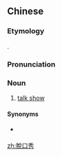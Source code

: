 {{also|脱口秀}}
==Chinese==
{{zh-forms|s=脱口秀|type=21|lit=out-of-mouth show}}

===Etymology===
{{zh-psm|talk show}}.

===Pronunciation===
{{zh-pron
|m=tuōkǒuxiù
|c=tyut3 hau2 sou3
|mn=qz:thoat-khió-siù/xm:thoat-kháu-siù/zz:thoat-khó͘-siù
|cat=n
}}

===Noun===
{{zh-noun}}

# [[talk show]]

====Synonyms====
* {{qualifier|Cantonese}} {{zh-l|脫口騷}}

[[zh:脫口秀]]